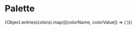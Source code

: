 

<Meta title="Comeon|Palette" />

# Palette 

<Preview>
	<Story name="Palette">
		<article
			style={{
				display: 'grid',
				gridTemplateColumns: 'repeat(3, 1fr)',
				gridGap: '10px',
				gridAutoRows: 'minmax(100px, auto)'
			}}
		>
			{Object.entries(colors).map(([colorName, colorValue]) => (
                <Palette 
					className={colorName.toLowerCase().split("_").join("-")} 
					colorName={colorName}
					colorValue={colorValue} 
				/>
			))}
		</article>
	</Story>
</Preview>





